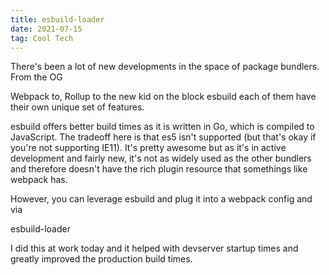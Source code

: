 ```yaml
---
title: esbuild-loader
date: 2021-07-15
tag: Cool Tech
---
```


There's been a lot of new developments in the space of package bundlers. From
the OG

<TextLink href="https://webpack.js.org/">Webpack</TextLink>
to, <TextLink href="https://rollupjs.org/">Rollup</TextLink> to the new kid on the
block <TextLink href="https://github.com/evanw/esbuild">esbuild</TextLink> each of
them have their own unique set of features.

esbuild offers better build times as it is written in Go, which is compiled to
JavaScript. The tradeoff here is that es5 isn't supported (but that's okay if
you're not supporting IE11). It's pretty awesome but as it's in active
development and fairly new, it's not as widely used as the other bundlers and
therefore doesn't have the rich plugin resource that somethings like webpack
has.

However, you can leverage esbuild and plug it into a webpack config and via

<TextLink href="https://github.com/privatenumber/esbuild-loader">
  esbuild-loader
</TextLink>

I did this at work today and it helped with devserver startup times and greatly
improved the production build times.
